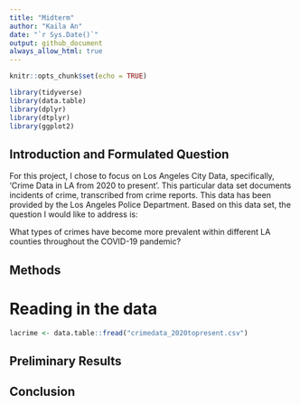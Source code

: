 ```yaml
---
title: "Midterm"
author: "Kaila An"
date: "`r Sys.Date()`"
output: github_document
always_allow_html: true
---
```


```r
knitr::opts_chunk$set(echo = TRUE)
```

```r
library(tidyverse)
library(data.table)
library(dplyr)
library(dtplyr)
library(ggplot2)
```


## Introduction and Formulated Question

For this project, I chose to focus on Los Angeles City Data, specifically, 'Crime Data in LA from 2020 to present'.  This particular data set documents incidents of crime, transcribed from crime reports.  This data has been provided by the Los Angeles Police Department.  Based on this data set, the question I would like to address is:

What types of crimes have become more prevalent within different LA counties throughout the COVID-19 pandemic?

## Methods

# Reading in the data
```r
lacrime <- data.table::fread("crimedata_2020topresent.csv")
```


## Preliminary Results

## Conclusion
